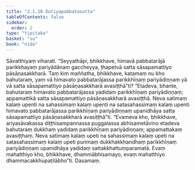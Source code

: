 ```yaml
---
title: "2.1.10 Dutiyapabbatasutta"
tableOfContents: false
sidebar:
  order: 2
type: "tipitaka"
basket: "su"
book: "nida"
---
```



<DynamicBreadcrumb />

<Division number="83" book="nida">

<Paragraph number="632" book="nida">
Sāvatthiyaṃ viharati. “Seyyathāpi, bhikkhave, himavā pabbatarājā parikkhayaṃ pariyādānaṃ gaccheyya, ṭhapetvā satta sāsapamattiyo pāsāṇasakkharā. Taṃ kiṃ maññatha, bhikkhave, katamaṃ nu kho bahutaraṃ, yaṃ vā himavato pabbatarājassa parikkhīṇaṃ pariyādiṇṇaṃ yā vā satta sāsapamattiyo pāsāṇasakkharā avasiṭṭhā”ti?
</Paragraph>

<Paragraph number="633" book="nida">
“Etadeva, bhante, bahutaraṃ himavato pabbatarājassa yadidaṃ parikkhīṇaṃ pariyādiṇṇaṃ; appamattikā satta sāsapamattiyo pāsāṇasakkharā avasiṭṭhā. Neva satimaṃ kalaṃ upenti na sahassimaṃ kalaṃ upenti na satasahassimaṃ kalaṃ upenti himavato pabbatarājassa parikkhīṇaṃ pariyādiṇṇaṃ upanidhāya satta sāsapamattiyo pāsāṇasakkharā avasiṭṭhā”ti.
</Paragraph>

<Paragraph number="634" book="nida">
“Evameva kho, bhikkhave, ariyasāvakassa diṭṭhisampannassa puggalassa abhisametāvino etadeva bahutaraṃ dukkhaṃ yadidaṃ parikkhīṇaṃ pariyādiṇṇaṃ; appamattakaṃ avasiṭṭhaṃ. Neva satimaṃ kalaṃ upeti na sahassimaṃ kalaṃ upeti na satasahassimaṃ kalaṃ upeti purimaṃ dukkhakkhandhaṃ parikkhīṇaṃ pariyādiṇṇaṃ upanidhāya yadidaṃ sattakkhattuṃparamatā. Evaṃ mahatthiyo kho, bhikkhave, dhammābhisamayo, evaṃ mahatthiyo dhammacakkhupaṭilābho”ti.

</Paragraph>
</Division>

<Paragraph number="635" type="center" book="nida">
Dasamaṃ.
</Paragraph>